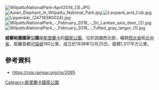 [[Image:WilpattuNationalPark-April2014_(3).JPG|right]]
[[Image:Asian_Elephant_in_Wilpattu_National_Park.jpg|right]]
[[Image:Leopard_and_Cub.jpg|right]]
[[Image:Lippenbär_(24718380024).jpg|right]]
[[Image:WilpattuNationalPark_-_February_2018_-_Sri_Lankan_axis_deer_(2).jpg|right]]
[[Image:WilpattuNationalPark_-_February_2018_-_Tufted_gray_langur_(1).jpg|right]]

{{coords|8|26|N|80|00|E|display=title}}

'''威爾帕圖國家公園'''是[[斯里蘭卡|斯里蘭卡]]的[[國家公園|國家公園]]，位於該國西北部，橫跨[[西北省_(斯里蘭卡)|西北省]]和[[北中省_(斯里蘭卡)|北中省]]，距離首都[[可倫坡|可倫坡]]180公里，成立於1938年12月25日，面積1,317平方公里。

==參考資料==
* https://rsis.ramsar.org/ris/2095 {{Wayback|url=https://rsis.ramsar.org/ris/2095 |date=20180716224005 }}

{{SriLanka-geo-stub}}
[[Category:斯里蘭卡國家公園|Category:斯里蘭卡國家公園]]